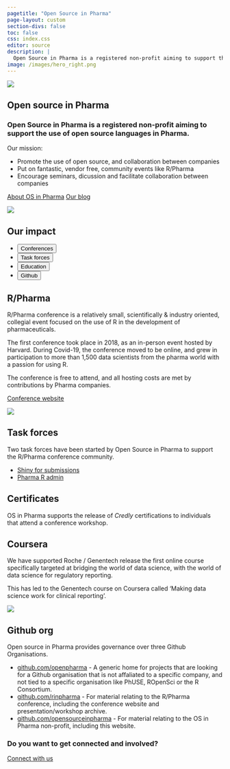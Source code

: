 ```yaml
---
pagetitle: "Open Source in Pharma"
page-layout: custom
section-divs: false
toc: false
css: index.css
editor: source
description: | 
  Open Source in Pharma is a registered non-profit aiming to support the use of open source languages in Pharma.
image: /images/hero_right.png
---
```


::: {.hero-banner}

::: {.hero-image .hero-image-left}
![](images/hero_left.png){fig-alt="Stack of three printed articles with text, code, and graphics."}
:::

::: {.content-block}

# Open source in Pharma

### Open Source in Pharma is a registered non-profit aiming to support the use of open source languages in Pharma.

Our mission:

- Promote the use of open source, and collaboration between companies 
- Put on fantastic, vendor free, community events like R/Pharma
- Encourage seminars, dicussion and facilitate collaboration between companies

::: {.hero-buttons}
[About OS in Pharma](docs/governance/){.btn-action-primary .btn-action .btn .btn-success .btn-lg role="button"}
[Our blog](docs/guide/){#btn-guide .btn-action .btn .btn-info .btn-lg role="button"}
::: 

:::

::: {.hero-image .hero-image-right}
![](images/hero_right.png){fig-alt="Stack of three printed articles with text, code, and graphics."}
:::

:::


::: {.hello-quarto}
::: {.content-block}

::: {.hello-quarto-banner}
# Our impact 
<ul class="nav nav-pills" id="hello-quarto-tab" role="tablist">
  <li class="nav-item" role="presentation">
    <button class="nav-link active" id="conference-tab" data-bs-toggle="tab" data-bs-target="#conference" type="button" role="tab" aria-controls="conference" aria-selected="true">Conferences</button>
  </li>
  <li class="nav-item" role="presentation">
    <button class="nav-link" id="task-tab" data-bs-toggle="tab" data-bs-target="#task" type="button" role="tab" aria-controls="task" aria-selected="false">Task forces</button>
  </li>
  <li class="nav-item" role="presentation">
    <button class="nav-link" id="education-tab" data-bs-toggle="tab" data-bs-target="#education" type="button" role="tab" aria-controls="education" aria-selected="false">Education</button>
  </li>
  <li class="nav-item" role="presentation">
    <button class="nav-link" id="github-tab" data-bs-toggle="tab" data-bs-target="#github" type="button" role="tab" aria-controls="github" aria-selected="false">Github</button>
  </li>
</ul>
:::

<div class="tab-content" id="hello-quarto-tabcontent">

<div class="tab-pane fade  show active" id="conference" role="tabpanel" aria-labelledby="conference-tab">

::: {.grid}
::: {.g-col-lg-6 .g-col-12}
## R/Pharma

R/Pharma conference is a relatively small, scientifically & industry oriented, collegial event focused on the use of R in the development of pharmaceuticals.

The first conference took place in 2018, as an in-person event hosted by Harvard. During Covid-19, the 
conference moved to be online, and grew in participation to more than 1,500 data scientists from the 
pharma world with a passion for using R.

The conference is free to attend, and all hosting costs are met by contributions by 
Pharma companies.

[Conference website](https://rinpharma.com/)
:::

::: {.g-col-lg-6 .g-col-12}
![](images/rinpharma-square.png){fig-alt="R/Pharma on pill background." fig-align="center" layout-valign="center"}
:::
:::

</div>

<div class="tab-pane fade" id="task" role="tabpanel" aria-labelledby="task-tab">

::: {.grid}
::: {.g-col-lg-12 .g-col-12}

## Task forces

Two task forces have been started by Open Source in Pharma to support 
the R/Pharma conference community.

* [Shiny for submissions](https://learn.rinpharma.com/shiny4submissions.html)
* [Pharma R admin](https://learn.rinpharma.com/pharmaradmin.html)

:::
:::

</div>

<div class="tab-pane fade" id="education" role="tabpanel" aria-labelledby="education-tab">

::: {.grid}
::: {.g-col-lg-6 .g-col-12}
## Certificates

OS in Pharma supports the release of _Credly_ certifications to individuals that attend a conference workshop.

## Coursera

We have supported Roche / Genentech release the first online course specifically targeted at bridging the world of data science, with the world of data science for regulatory reporting. 

This has led to the Genentech course on Coursera called 'Making data science work for clinical reporting'. 
:::

::: {.g-col-lg-6 .g-col-12}
![](images/coursera.png){fig-alt="Coursera." fig-align="center"}
:::
:::

</div>

<div class="tab-pane fade" id="github" role="tabpanel" aria-labelledby="github-tab">

::: {.grid}
::: {.g-col-lg-12 .g-col-12}
## Github org

Open source in Pharma provides governance over three Github Organisations.

* [github.com/openpharma](https://github.com/openpharma) - A generic home for projects that are looking for 
a Github organisation that is not affaliated to a specific company, and not tied to a specific organisation like 
PhUSE, ROpenSci or the R Consortium.
* [github.com/rinpharma](https://github.com/rinpharma) - For material relating to the R/Pharma conference, including the conference
website and presentation/workshop archive.
* [github.com/opensourceinpharma](https://github.com/opensourceinpharma) - For material relating to the OS in Pharma non-profit, 
including this website.

:::


:::

</div>

</div>



::: {.grid}


:::
:::
:::




::: {.get-started .alt-background}
::: {.content-block}

### Do you want to get connected and involved?

[Connect with us](https://forms.gle/8ftqG6pwJN22prA9A){.btn-action-primary  .btn-action .btn .btn-success .btn-lg role="button"}

:::
:::

